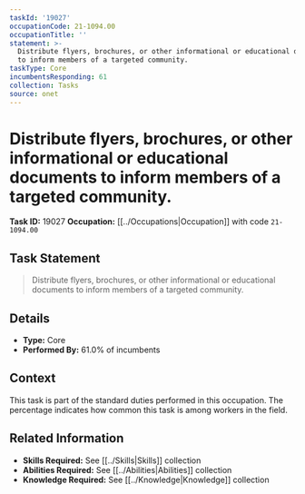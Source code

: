 ```yaml
---
taskId: '19027'
occupationCode: 21-1094.00
occupationTitle: ''
statement: >-
  Distribute flyers, brochures, or other informational or educational documents
  to inform members of a targeted community.
taskType: Core
incumbentsResponding: 61
collection: Tasks
source: onet
---
```

# Distribute flyers, brochures, or other informational or educational documents to inform members of a targeted community.

**Task ID:** 19027
**Occupation:** [[../Occupations|Occupation]] with code `21-1094.00`

## Task Statement

> Distribute flyers, brochures, or other informational or educational documents to inform members of a targeted community.

## Details

- **Type:** Core
- **Performed By:** 61.0% of incumbents

## Context

This task is part of the standard duties performed in this occupation. The percentage indicates how common this task is among workers in the field.

## Related Information

- **Skills Required:** See [[../Skills|Skills]] collection
- **Abilities Required:** See [[../Abilities|Abilities]] collection
- **Knowledge Required:** See [[../Knowledge|Knowledge]] collection
